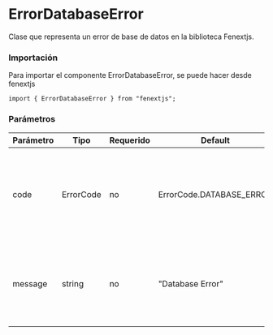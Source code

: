 # ErrorDatabaseError

Clase que representa un error de base de datos en la biblioteca Fenextjs.

### Importación

Para importar el componente ErrorDatabaseError, se puede hacer desde fenextjs

```tsx copy
import { ErrorDatabaseError } from "fenextjs";
```

### Parámetros

| Parámetro | Tipo | Requerido | Default | Descripcion |
| --------- | ---- | --------- | ------- | ----------- |
| code | ErrorCode | no | ErrorCode.DATABASE_ERROR | Código de error específico que representa un problema en la base de datos. |
| message | string | no | "Database Error" | Mensaje de error que describe la naturaleza del problema en la base de datos. |
